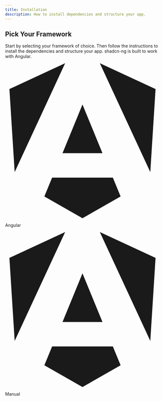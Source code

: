 ```yaml
---
title: Installation
description: How to install dependencies and structure your app.
---
```


## Pick Your Framework

Start by selecting your framework of choice. Then follow the instructions to install the dependencies and structure your app. shadcn-ng is built to work with Angular.

<div class="mt-8 grid gap-4 sm:grid-cols-2 sm:gap-6">
  <LinkedCard href="/docs/installation/angular">
    <svg role="img" viewBox="0 0 24 24" xmlns="http://www.w3.org/2000/svg" class="h-10 w-10"
      fill="currentColor"><title>Angular</title><path d="M16.712 17.711H7.288l-1.204 2.916L12 24l5.916-3.373-1.204-2.916ZM14.692 0l7.832 16.855.814-12.856L14.692 0ZM9.308 0 .662 3.999l.814 12.856L9.308 0Zm-.405 13.93h6.198L12 6.396 8.903 13.93Z"/></svg>
    <p class="mt-2 font-medium">Angular</p>
  </LinkedCard>
  <LinkedCard href="/docs/installation/manual">
    <svg role="img" viewBox="0 0 24 24" xmlns="http://www.w3.org/2000/svg" class="h-10 w-10"
      fill="currentColor"><title>Angular</title><path d="M16.712 17.711H7.288l-1.204 2.916L12 24l5.916-3.373-1.204-2.916ZM14.692 0l7.832 16.855.814-12.856L14.692 0ZM9.308 0 .662 3.999l.814 12.856L9.308 0Zm-.405 13.93h6.198L12 6.396 8.903 13.93Z"/></svg>
    <p class="mt-2 font-medium">Manual</p>
  </LinkedCard>
</div>
